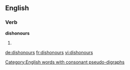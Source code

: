 ==English==

===Verb===
'''dishonours'''

# {{third-person singular of|[[dishonour]]}}

[[Category:English words with consonant pseudo-digraphs]]

[[de:dishonours]]
[[fr:dishonours]]
[[vi:dishonours]]